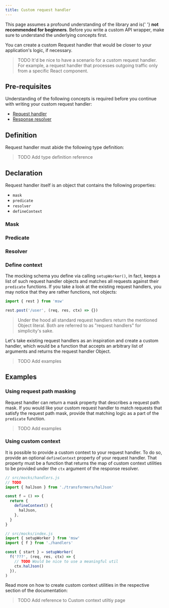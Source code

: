 ```yaml
---
title: Custom request handler
---
```


<Hint mode="warning">
  This page assumes a profound understanding of the library and is{' '}
  <strong>not recommended for beginners</strong>. Before you write a custom API
  wrapper, make sure to understand the underlying concepts first.
</Hint>

You can create a custom Request handler that would be closer to your application's logic, if necessary.

> TODO It'd be nice to have a scenario for a custom request handler. For example, a request handler that processes outgoing traffic only from a specific React component.

## Pre-requisites

Understanding of the following concepts is required before you continue with writing your custom request handler:

- [Request handler](/docs/basics/request-handler)
- [Response resolver](/docs/basics/response-resolver)

## Definition

Request handler must abide the following type definition:

> TODO Add type definition reference

## Declaration

Request handler itself is an object that contains the following properties:

- `mask`
- `predicate`
- `resolver`
- `defineContext`

### Mask

### Predicate

### Resolver

### Define context

The mocking schema you define via calling `setupWorker()`, in fact, keeps a list of such request handler objects and matches all requests against their `predicate` functions. If you take a look at the existing request handlers, you may notice that they are rather functions, not objects:

```js
import { rest } from 'msw'

rest.post('/user', (req, res, ctx) => {})
```

> Under the hood all standard request handlers return the mentioned Object literal. Both are referred to as "request handlers" for simplicity's sake.

Let's take existing request handlers as an inspiration and create a custom handler, which would be a function that accepts an arbitrary list of arguments and returns the request handler Object.

> TODO Add examples

## Examples

### Using request path masking

Request handler can return a mask property that describes a request path mask. If you would like your custom request handler to match requests that satisfy the request path mask, provide that matching logic as a part of the `predicate` function.

> TODO Add examples

### Using custom context

It is possible to provide a custom context to your request handler. To do so, provide an optional `defineContext` property of your request handler. That property must be a function that returns the map of custom context utilities to be provided under the `ctx` argument of the response resolver.

```js
// src/mocks/handlers.js
// TODO
import { halJson } from './transformers/halJson'

const f = () => {
  return {
    defineContext() {
      halJson,
    },
  }
}
```

```js
// src/mocks/index.js
import { setupWorker } from 'msw'
import { f } from './handlers'

const { start } = setupWorker(
  f('???', (req, res, ctx) => {
    // TODO Would be nice to use a meaningful util
    ctx.halJson()
  }),
)
```

Read more on how to create custom context utilities in the respective section of the documentation:

> TODO Add reference to Custom context utiltiy page
